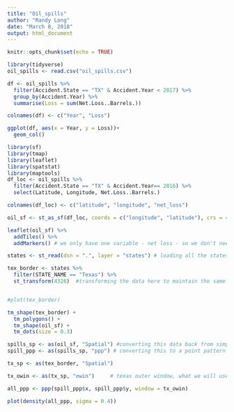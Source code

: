 ```yaml
---
title: "Oil_spills"
author: "Randy Long"
date: "March 8, 2018"
output: html_document
---
```


```r
knitr::opts_chunk$set(echo = TRUE)
```

```r
library(tidyverse)
oil_spills <- read.csv("oil_spills.csv")

df <- oil_spills %>%
  filter(Accident.State == "TX" & Accident.Year < 2017) %>% 
  group_by(Accident.Year) %>% 
  summarise(Loss = sum(Net.Loss..Barrels.))

colnames(df) <- c("Year", "Loss")

ggplot(df, aes(x = Year, y = Loss))+
  geom_col()

```

```r
library(sf)
library(tmap)
library(leaflet)
library(spatstat)
library(maptools)
df_loc <- oil_spills %>% 
  filter(Accident.State == "TX" & Accident.Year== 2016) %>% 
  select(Latitude, Longitude, Net.Loss..Barrels.)

colnames(df_loc) <- c("latitude", "longitude", "net_loss")

oil_sf <- st_as_sf(df_loc, coords = c("longitude", "latitude"), crs = 4326) # making the data frame have "simple features" (sf), so that coordinates are sticky - they remain with data points

leaflet(oil_sf) %>% 
  addTiles() %>% 
  addMarkers() # we only have one variable - net loss - so we don't need to specify anything in this command
```
```r
states <- st_read(dsn = ".", layer = "states") # loading all the states files in my current working directory

tex_border <- states %>% 
  filter(STATE_NAME == "Texas") %>% 
  st_transform(4326)  #transforming the data here to maintain the same coordinate system


#plot(tex_border)

tm_shape(tex_border) +
  tm_polygons() +
  tm_shape(oil_sf) +
  tm_dots(size = 0.3)
```

```r
spills_sp <- as(oil_sf, "Spatial") #converting this data back from simple features to a spatial data fram
spill_ppp <- as(spills_sp, "ppp") # converting this to a point pattern analysis

tx_sp <- as(tex_border, "Spatial")

tx_owin <- as(tx_sp, "owin")     # texas outer window, what we will use to bound our data

all_ppp <- ppp(spill_ppp$x, spill_ppp$y, window = tx_owin)
```

```r
plot(density(all_ppp, sigma = 0.4))
```

